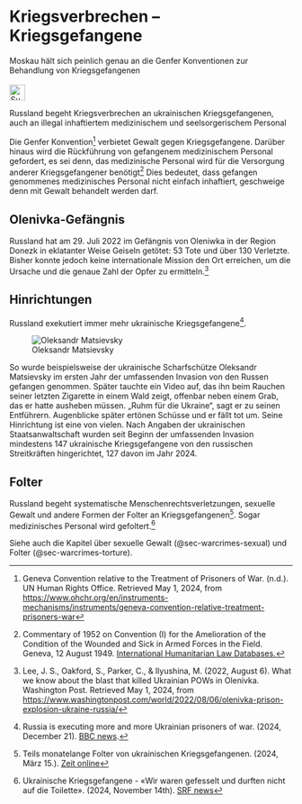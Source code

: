 # Kriegsverbrechen – Kriegsgefangene {#sec-warcrimes-prisoners}

::: {.callout-caution title="Mythos"}
Moskau hält sich peinlich genau an die Genfer Konventionen zur Behandlung von Kriegsgefangenen 
[<br></br>![Suche nach Stichwort in EUvsDisinfo](../all_common_img/EUvsDisinfo_400x240.jpg){height=2em}](https://euvsdisinfo.eu/disinformation-cases/?text=war%20crimes%20prisoners&sort=relevance)
:::

::: {.callout-tip title="Wahrheit"}
Russland begeht Kriegsverbrechen an ukrainischen Kriegsgefangenen, auch an illegal inhaftiertem medizinischem und seelsorgerischem Personal
:::

Die Genfer Konvention[^warcrimes-prisoners.de-6] verbietet Gewalt gegen Kriegsgefangene. Darüber hinaus wird die Rückführung von gefangenem medizinischem Personal gefordert, es sei denn, das medizinische Personal wird für die Versorgung anderer Kriegsgefangener benötigt[^warcrimes-prisoners.de-3] Dies bedeutet, dass gefangen genommenes medizinisches Personal nicht einfach inhaftiert, geschweige denn mit Gewalt behandelt werden darf.

## Olenivka-Gefängnis

Russland hat am 29\. Juli 2022 im Gefängnis von Oleniwka in der Region Donezk in eklatanter Weise Geiseln getötet: 53 Tote und über 130 Verletzte. Bisher konnte jedoch keine internationale Mission den Ort erreichen, um die Ursache und die genaue Zahl der Opfer zu ermitteln.[^warcrimes-prisoners.de-1] 

## Hinrichtungen

Russland exekutiert immer mehr ukrainische Kriegsgefangene[^warcrimes-prisoners.de-2]. 

![Oleksandr Matsievsky](OleksandrMatsievsky.jpg)

So wurde beispielsweise der ukrainische Scharfschütze Oleksandr Matsievsky im ersten Jahr der umfassenden Invasion von den Russen gefangen genommen. Später tauchte ein Video auf, das ihn beim Rauchen seiner letzten Zigarette in einem Wald zeigt, offenbar neben einem Grab, das er hatte ausheben müssen. „Ruhm für die Ukraine“, sagt er zu seinen Entführern. Augenblicke später ertönen Schüsse und er fällt tot um. Seine Hinrichtung ist eine von vielen. Nach Angaben der ukrainischen Staatsanwaltschaft wurden seit Beginn der umfassenden Invasion mindestens 147 ukrainische Kriegsgefangene von den russischen Streitkräften hingerichtet, 127 davon im Jahr 2024.


## Folter

Russland begeht systematische Menschenrechtsverletzungen, sexuelle Gewalt und andere Formen der Folter an Kriegsgefangenen[^warcrimes-prisoners.de-4]. Sogar medizinisches Personal wird gefoltert.[^warcrimes-prisoners.de-5]   

Siehe auch die Kapitel über sexuelle Gewalt (@sec-warcrimes-sexual) und Folter (@sec-warcrimes-torture).  



[^warcrimes-prisoners.de-6]:  Geneva Convention relative to the Treatment of Prisoners of War. (n.d.). UN Human Rights Office. Retrieved May 1, 2024, from [https://www.ohchr.org/en/instruments-mechanisms/instruments/geneva-convention-relative-treatment-prisoners-war](https://www.ohchr.org/en/instruments-mechanisms/instruments/geneva-convention-relative-treatment-prisoners-war)

[^warcrimes-prisoners.de-1]:  Lee, J. S., Oakford, S., Parker, C., & Ilyushina, M. (2022, August 6). What we know about the blast that killed Ukrainian POWs in Olenivka. Washington Post. Retrieved May 1, 2024, from [https://www.washingtonpost.com/world/2022/08/06/olenivka-prison-explosion-ukraine-russia/](https://www.washingtonpost.com/world/2022/08/06/olenivka-prison-explosion-ukraine-russia/) 

[^warcrimes-prisoners.de-2]: Russia is executing more and more Ukrainian prisoners of war. (2024, December 21). [BBC news](https://www.bbc.com/news/articles/c7ve11lr247o). 

[^warcrimes-prisoners.de-3]: Commentary of 1952 on Convention (I) for the Amelioration of the Condition of the Wounded and Sick in Armed Forces in the Field. Geneva, 12 August 1949. [International Humanitarian Law Databases.](https://ihl-databases.icrc.org/en/ihl-treaties/gci-1949/article-28/commentary/1952)

[^warcrimes-prisoners.de-4]: Teils monatelange Folter von ukrainischen Kriegsgefangenen. (2024, März 15.). [Zeit online](https://www.zeit.de/politik/ausland/2024-03/kriegsgefangene-ukraine-folter-un-bericht) 

[^warcrimes-prisoners.de-5]:  Ukrainische Kriegsgefangene - «Wir waren gefesselt und durften nicht auf die Toilette». (2024, November 14th). [SRF news](https://www.srf.ch/news/international/ukraine/ukrainische-kriegsgefangene-wir-waren-gefesselt-und-durften-nicht-auf-die-toilette) 


